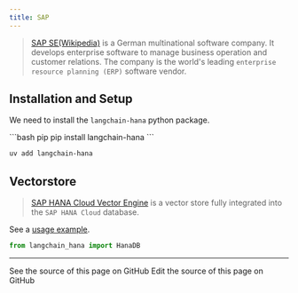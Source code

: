 ```yaml
---
title: SAP
---
```


>[SAP SE(Wikipedia)](https://www.sap.com/about/company.html) is a German multinational
> software company. It develops enterprise software to manage business operation and
> customer relations. The company is the world's leading
> `enterprise resource planning (ERP)` software vendor.

## Installation and Setup

We need to install the `langchain-hana` python package.

<CodeGroup>
```bash pip
pip install langchain-hana
```

```bash uv
uv add langchain-hana
```
</CodeGroup>

## Vectorstore

>[SAP HANA Cloud Vector Engine](https://help.sap.com/docs/hana-cloud-database/sap-hana-cloud-sap-hana-database-vector-engine-guide/sap-hana-cloud-sap-hana-database-vector-engine-guide) is
> a vector store fully integrated into the `SAP HANA Cloud` database.

See a [usage example](/oss/python/integrations/vectorstores/sap_hanavector).

```python
from langchain_hana import HanaDB
```

---

<CardGroup cols={2}>
  <Card title="View Source" icon="eye" href="https://github.com/langchain-ai/docs/blob/main/src/oss/python/integrations/providers/sap.mdx">
    See the source of this page on GitHub
  </Card>
  <Card title="Edit Source" icon="pen-to-square" href="https://github.com/langchain-ai/docs/edit/main/src/oss/python/integrations/providers/sap.mdx">
    Edit the source of this page on GitHub
  </Card>
</CardGroup>
